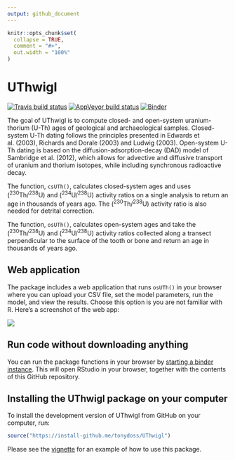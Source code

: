 ```yaml
---
output: github_document
---
```


<!-- README.md is generated from README.Rmd. Please edit that file -->

```r
knitr::opts_chunk$set(
  collapse = TRUE,
  comment = "#>",
  out.width = "100%"
)
```
# UThwigl

[![Travis build
status](https://travis-ci.org/benmarwick/UThwigl.svg?branch=master)](https://travis-ci.org/benmarwick/UThwigl) [![AppVeyor build status](https://ci.appveyor.com/api/projects/status/github/benmarwick/UThwigl?branch=master&svg=true)](https://ci.appveyor.com/project/benmarwick/UThwigl)  [![Binder](https://mybinder.org/badge_logo.svg)](https://mybinder.org/v2/gh/benmarwick/UThwigl/master?urlpath=rstudio)

The goal of UThwigl is to compute closed- and open-system uranium-thorium (U-Th) ages of
geological and archaeological samples. Closed-system U-Th dating follows the principles presented in  Edwards et al. (2003), Richards and Dorale (2003) and Ludwig (2003). Open-system U-Th dating is based on the diffusion-adsorption-decay (DAD) model of Sambridge et al. (2012), which allows for advective and diffusive transport of uranium and thorium isotopes, while including synchronous radioactive decay.

The function, `csUTh()`, calculates closed-system ages and uses (<sup>230</sup>Th/<sup>238</sup>U) and (<sup>234</sup>U/<sup>238</sup>U) activity ratios on a single analysis to return an age in thousands of years ago. The (<sup>230</sup>Th/<sup>238</sup>U) activity ratio is also needed for detrital correction.

The function, `osUTh()`, calculates open-system ages and take the (<sup>230</sup>Th/<sup>238</sup>U) and (<sup>234</sup>U/<sup>238</sup>U) activity ratios collected along a transect perpendicular to the surface of the tooth or bone and return an age in thousands of years ago.

## Web application

The package includes a web application that runs `osUTh()` in your browser where you can upload your CSV file, set the model parameters, run the model, and view the results. Choose this option is you are not familiar with R. Here's a screenshot of the web app:

![](`r here::here("inst", "iDADwigl-shiny-app.gif")`)

## Run code without downloading anything 

You can run the package functions in your browser by [starting a binder instance](https://mybinder.org/v2/gh/benmarwick/UThwigl/master?urlpath=rstudio). This will open RStudio in your browser, together with the contents of this GitHub repository. 

## Installing the UThwigl package on your computer

To  install the development version of UThwigl from GitHub on your computer, run:

```r
source("https://install-github.me/tonydoss/UThwigl")
```

Please see the [vignette](articles/uthwigl.pdf) for an example of how to use this package.

<!--
git fetch upstream
git checkout master
git merge upstream/master 
-->



